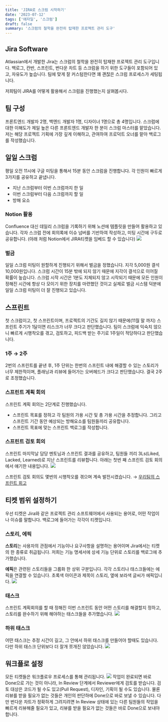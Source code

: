 ```yaml
---
title: 'JIRA로 스크럼 시작하기'
date: '2023-07-12'
tags: ['애자일', '스크럼']
draft: false
summary: '스크럼의 철학을 완전히 탑재한 프로젝트 관리 도구'
---
```

## Jira Software

Atlassian에서 개발한 Jira는 스크럼의 철학을 완전히 탑재한 프로젝트 관리 도구입니다. 백로그, 칸반, 스프린트, 번다운 차트 등 스크럼을 하기 위한 도구들이 포함되어 있고, 자유도가 높습니다. 팀에 맞게 잘 커스텀한다면 꽤 괜찮은 스크럼 프로세스가 세팅됩니다.

저희팀이 JIRA를 어떻게 활용해서 스크럼을 진행했는지 살펴봅시다.

## 팀 구성
프론트엔드 개발자 2명, 백엔드 개발자 1명, 디자이너 1명으로 총 4명입니다. 스크럼에 대한 이해도가 제일 높은 다른 프론트엔드 개발자 한 분이 스크럼 마스터를 맡았습니다. 저는 해당 프로젝트 기획에 가장 깊게 이해하고, 관여하여 프로덕트 오너를 맡아 백로그를 작성했습니다.
## 일일 스크럼
평일 오전 11시에 구글 미팅을 통해서 15분 동안 스크럼을 진행합니다. 각 인원이 빠르게 3가지를 공유하고 끝냅니다.
- 지난 스크럼부터 이번 스크럼까지 한 일
- 이번 스크럼부터 다음 스크럼까지 할 일
- 방해 요소
### Notion 활용
Confluence 대신 데일리 스크럼을 기록하기 위해 노션에 템플릿을 만들어 활용하고 있습니다. 각자 스크럼 전에 회의록에 이슈 넘버를 기반하여 작성하고, 미팅 시간에 구두로 공유합니다. (아래 처럼 Notion에서 JIRA티켓을 임베드 할 수 있습니다)
![](https://velog.velcdn.com/images/cksrb63/post/d1618f3f-86ae-4231-8c33-33e351add3e7/image.png)


### 벌금
일일 스크럼 미팅이 원할하게 진행되기 위해서 벌금을 정했습니다. 지각 5,000원 결석 10,000원입니다. 스크럼 시간이 15분 밖에 되지 않기 때문에 지각이 결석으로 이어질 확률이 높습니다. 스크럼 시작 시간은 1분도 지체되지 않고 시작되기 때문에 모든 인원이 정해진 시간에 항상 다 모이기 위한 장치를 마련했던 것이고 실제로 벌금 시스템 덕분에 일일 스크럼 미팅이 더 잘 진행되고 있습니다. 

## 스프린트
첫 스크럼이고, 첫 스프린트이며, 프로젝트의 기간도 길지 않기 때문에(11월 말 까지) 스프린트 주기가 1달이면 리스크가 너무 크다고 판단했습니다. 팀이 스크럼에 익숙치 않으니 빠르게 시행착오를 겪고, 검토하고, 피드백 받는 주기로 1주일이 적당하다고 판단했습니다.

### 1주 → 2주
2번의 스프린트를 끝낸 후, 1주 단위는 한번의 스프린트 내에 해결할 수 있는 스토리가 너무 제한적이며, 플래닝과 리뷰에 들어가는 오버헤드가 크다고 판단했습니다. 결국 2주로 조정했습니다.

### 스프린트 계획 회의
스프린트 계획 회의는 2단계로 진행했습니다.

- 스프린트 목표를 정하고 각 팀원의 가용 시간 및 총 가용 시간을 추정합니다. 그리고 스프린트 기간 동안 예상되는 방해요소를 팀원들끼리 공유합니다.
- 스프린트 목표에 맞는 스프린트 백로그를 작성합니다.

### 스프린트 검토 회의

스프린트 마지막날 담당 멘토님과 스프린트 결과를 공유하고, 팀원들 끼리 3Ls(Liked, Lacked, Learned)로 지난 스프린트를 리뷰합니다. 아래는 첫번 째 스프린트 검토 회의에서 얘기한 내용입니다.
![](https://velog.velcdn.com/images/cksrb63/post/460a1fcf-487c-44c2-8f73-5489c0c79244/image.png)

스프린트 검토 회의도 몇번의 시행착오를 겪으며 계속 발전시켰습니다. → <a href="https://www.kimchankyu.dev/blog/%EC%84%B1%EC%9E%A5%ED%95%98%EB%8A%94%20%ED%8C%80%EC%9D%98%20%EC%8A%A4%ED%94%84%EB%A6%B0%ED%8A%B8%20%ED%9A%8C%EA%B3%A0">우리팀의 스프린트 회고</a>

## 티켓 범위 설정하기

우선 티켓은 Jira와 같은 프로젝트 관리 소프트웨어에서 사용되는 용어로, 어떤 작업이나 이슈를 말합니다. 백로그에 들어가는 각각이 티켓입니다. 


### 스토리, 에픽

**스토리**는 사용자의 관점에서 기능이나 요구사항을 설명하는 용어이며 Jira에서는 티켓의 한 종류로 취급됩니다. 저희는 기능 명세서에 상세 기능 단위로 스토리를 백로그에 추가했습니다.

**에픽**은 관련된 스토리들을 그룹화 한 상위 구분입니다. 각각 스토리나 태스크들에는 에픽을 연결할 수 있습니다. 초록색 아이콘과 제목이 스토리, 옆에 보라색 글씨가 에픽입니다.
![](https://velog.velcdn.com/images/cksrb63/post/a5445eab-b242-43ef-8285-8e92d268b5bd/image.png)
### 태스크

스프린트 계획회의를 할 때 정해진 이번 스프린트 동안 어떤 스토리를 해결할지 정하고, 스토리를 완수하기 위해 해야하는 태스크들을 추가했습니다.
![](https://velog.velcdn.com/images/cksrb63/post/eb6c0dd9-da36-40e5-85c9-fbd0a34e7477/image.png)
### 하위 태스크

어떤 태스크는 추정 시간이 길고, 그 안에서 하위 태스크를 만들어야 할때도 있습니다. 다만 하위 태스크 단위보다 더 잘개 쪼개진 않았습니다.
![](https://velog.velcdn.com/images/cksrb63/post/55de9587-0991-4901-84d6-e5e52ea6a7a0/image.png)



## 워크플로 설정
모든 티켓들은 워크플로우 프로세스를 통해 관리됩니다.
![](https://velog.velcdn.com/images/cksrb63/post/1cf31c37-7e68-408b-9495-3509b2750a77/image.png)
작업이 완료되면 바로 Done으로 가는 것이 아니라, In Review 단계에서 Reviewer에게 검토를 받습니다. 검토 대상은 코드가 될 수도 있고(Pull Request), 디자인, 기획이 될 수도 있습니다. 물론 리뷰를 받을 필요가 없는 것들은 개인의 판단하에 Done으로 바로 보낼 수 있습니다. 다만 번다운 차트가 정확하게 그려지려면  In Review 상태에 있는 다른 팀원들의 작업을 빠르게 리뷰해줄 필요가 있고, 리뷰를 받을 필요가 없는 것들은 바로 Done으로 보내야 합니다.
